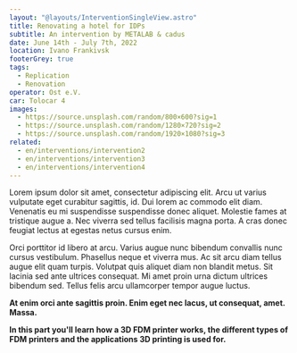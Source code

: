 ```yaml
---
layout: "@layouts/InterventionSingleView.astro"
title: Renovating a hotel for IDPs
subtitle: An intervention by METALAB & cadus
date: June 14th - July 7th, 2022
location: Ivano Frankivsk
footerGrey: true
tags: 
  - Replication
  - Renovation
operator: Ost e.V.
car: Tolocar 4
images:
  - https://source.unsplash.com/random/800×600?sig=1
  - https://source.unsplash.com/random/1280×720?sig=2
  - https://source.unsplash.com/random/1920×1080?sig=3
related:
  - en/interventions/intervention2
  - en/interventions/intervention3
  - en/interventions/intervention4
---
```

Lorem ipsum dolor sit amet, consectetur adipiscing elit. Arcu ut varius vulputate eget curabitur sagittis, id. Dui lorem ac commodo elit diam. Venenatis eu mi suspendisse suspendisse donec aliquet. Molestie fames at tristique augue a. Nec viverra sed tellus facilisis magna porta. A cras donec feugiat lectus at egestas netus cursus enim.

Orci porttitor id libero at arcu. Varius augue nunc bibendum convallis nunc cursus vestibulum. Phasellus neque et viverra mus. Ac sit arcu diam tellus augue elit quam turpis. Volutpat quis aliquet diam non blandit metus. Sit lacinia sed ante ultrices consequat. Mi amet proin urna dictum ultrices bibendum sed. Tellus felis arcu ullamcorper tempor augue luctus.

**At enim orci ante sagittis proin. Enim eget nec lacus, ut consequat, amet. Massa.**

**In this part you'll learn how a 3D FDM printer works, the different types of FDM printers and the applications 3D printing is used for.** 